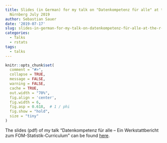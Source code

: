 ```yaml
---
title: Slides (in German) for my talk on "Datenkompetenz für alle" at the R-User-Group
  Nürnberg July 2019
author: Sebastian Sauer
date: '2019-07-17'
slug: slides-in-german-for-my-talk-on-datenkompetenz-für-alle-at-the-r-user-group-nürnberg-july-2019
categories:
  - Talks
  - rstats
tags:
  - talks
---
```




```r
knitr::opts_chunk$set(
  comment = "#>",
  collapse = TRUE,
  message = FALSE,
  warning = FALSE,
  cache = TRUE,
  out.width = "70%",
  fig.align = 'center',
  fig.width = 6,
  fig.asp = 0.618,  # 1 / phi
  fig.show = "hold",
  size = "tiny"
)
```



The slides (pdf) of my talk "Datenkompetenz für alle -- Ein Werkstattbericht zum FOM-Statistik-Curriculum" can be found [here](https://data-se.netlify.com/slides/R-User-Nbg-2019-07/DataLiteracy-R-User-Nbg-2019-07.pdf).







